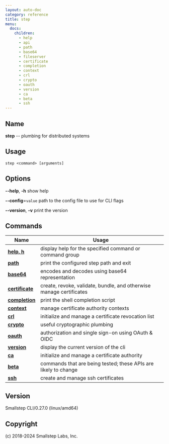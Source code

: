 ```yaml
---
layout: auto-doc
category: reference
title: step
menu:
  docs:
    children:
      - help
      - api
      - path
      - base64
      - fileserver
      - certificate
      - completion
      - context
      - crl
      - crypto
      - oauth
      - version
      - ca
      - beta
      - ssh
---
```


## Name
**step** -- plumbing for distributed systems

## Usage

```raw
step <command> [arguments]
```

## Options

**--help**, **-h**
show help

**--config**=`value`
path to the config file to use for CLI flags

**--version**, **-v**
print the version


## Commands


| Name | Usage |
|---|---|
| **[help, h](help/)** | display help for the specified command or command group |
| **[path](path/)** | print the configured step path and exit |
| **[base64](base64/)** | encodes and decodes using base64 representation |
| **[certificate](certificate/)** | create, revoke, validate, bundle, and otherwise manage certificates |
| **[completion](completion/)** | print the shell completion script |
| **[context](context/)** | manage certificate authority contexts |
| **[crl](crl/)** | initialize and manage a certificate revocation list |
| **[crypto](crypto/)** | useful cryptographic plumbing |
| **[oauth](oauth/)** | authorization and single sign-on using OAuth & OIDC |
| **[version](version/)** | display the current version of the cli |
| **[ca](ca/)** | initialize and manage a certificate authority |
| **[beta](beta/)** | commands that are being tested; these APIs are likely to change |
| **[ssh](ssh/)** | create and manage ssh certificates |


## Version

Smallstep CLI/0.27.0 (linux/amd64)

## Copyright

(c) 2018-2024 Smallstep Labs, Inc.

